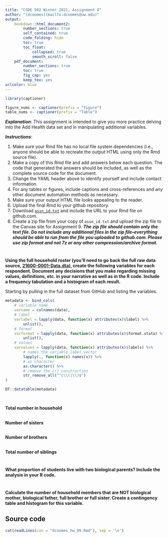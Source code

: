 ```yaml
---
title: "CSDE 502 Winter 2021, Assignment 8"
author: "[dcoomes](mailto:dcoomes@uw.edu)"
output: 
    bookdown::html_document2:
        number_sections: true
        self_contained: true
        code_folding: hide
        toc: true
        toc_float:
            collapsed: true
            smooth_scroll: false
    pdf_document:
        number_sections: true
        toc: true
        fig_cap: yes
        keep_tex: yes
urlcolor: blue 
---
```


```r
library(captioner)

figure_nums <- captioner(prefix = "Figure")
table_nums <- captioner(prefix = "Table")
```

___Explanation___:
This assignment is intended to give you more practice delving into the Add Health data set and in manipulating additional variables. 

___Instructions___: 

1. Make sure your Rmd file has no local file system dependencies (i.e., anyone should be able to recreate the output HTML using only the Rmd source file).
1. Make a copy of this Rmd file and add answers below each question. The code that generated the answers should be included, as well as the complete source code for the document.
1. Change the YAML header above to identify yourself and include contact information.
1. For any tables or figures, include captions and cross-references and any other document automation methods as necessary.
1. Make sure your output HTML file looks appealing to the reader.
1. Upload the final Rmd to your github repository.
1. Download [`assn_id.txt`](http://staff.washington.edu/phurvitz/csde502_winter_2021/assignments/assn_id.txt) and include the URL to your Rmd file on github.com.
1. Create a zip file from your copy of `assn_id.txt` and upload the zip file to the Canvas site for Assignment 9. ___The zip file should contain only the text file. Do not include any additional files in the zip file--everything should be able to run from the file you uploaded to github.com. Please use zip format and not 7z or any other compression/archive format.___


#
__Using the full household roster (you'll need to go back the full raw data source, [21600-0001-Data.dta](http://staff.washington.edu/phurvitz/csde502_winter_2021/data/21600-0001-Data.dta.zip)), create the following variables for each respondent. Document any decisions that you make regarding missing values, definitions, etc. in your narrative as well as in the R code.  Include a frequency tabulation and a histogram of each result.__

Starting by pulling in the full dataset from GitHub and listing the variables.

```r



metadata <- bind_cols(
    # variable name
    varname = colnames(data),
    # label
    varlabel = lapply(data, function(x) attributes(x)$label) %>% 
        unlist(),
    # format
    varformat = lapply(data, function(x) attributes(x)$format.stata) %>%
        unlist(),
    # values
    varvalues = lapply(data, function(x) attributes(x)$labels) %>% 
        # names the variable label vector
        lapply(., function(x) names(x)) %>% 
        # as character
        as.character() %>% 
        # remove the c() construction
        str_remove_all("^c\\(|\\)$")
)

DT::datatable(metadata)

```

```r


```

##
__Total number in household__


##
__Number of sisters__


##
__Number of brothers__


##
__Total number of siblings__


#
__What proportion of students live with two biological parents? Include the analysis in your R code.__


#
__Calculate the number of household members that are NOT biological mother, biological father, full brother or full sister. Create a contingency table and histogram for this variable.__

## Source code
```r
cat(readLines(con = "dcoomes_hw_09.Rmd"), sep = '\n')
```